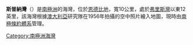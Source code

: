 {{unreferenced|time=2013-10-27T08:42:02+00:00}}
{{coord|67|36|S|46|15|E|display=title}}

'''斯普納灣'''（{{lang-en|Spooner Bay}}）是[[南極洲|南極洲]]的海灣，位於[[恩德比地|恩德比地]]，寬10公里，處於[[弗里斯灣|弗里斯灣]]以東12英里，該海灣根據[[澳大利亞|澳大利亞]]研究隊在1956年拍攝的空中照片繪入地圖，現時由[[南極條約體系|南極條約體系]]管理。

{{Antarctica-geo-stub}}
[[Category:南極洲海灣|Category:南極洲海灣]]
